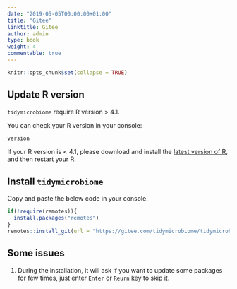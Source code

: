 ```yaml
---
date: "2019-05-05T00:00:00+01:00"
title: "Gitee"
linktitle: Gitee
author: admin
type: book
weight: 4
commentable: true
---
```


```r
knitr::opts_chunk$set(collapse = TRUE)
```

## Update R version

`tidymicrobiome` require R version > 4.1.

You can check your R version in your console:

```r
version
```

If your R version is < 4.1, please download and install the [latest version of R](https://cran.r-project.org/mirrors.html), and then restart your R.

## Install `tidymicrobiome`

Copy and paste the below code in your console.

```r
if(!require(remotes)){
  install.packages("remotes")
}
remotes::install_git(url = "https://gitee.com/tidymicrobiome/tidymicrobiome", dependencies = TRUE)
```

## Some issues

1. During the installation, it will ask if you want to update some packages for few times, just enter `Enter` or `Reurn` key to skip it.


